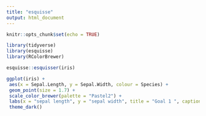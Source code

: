 ```yaml
---
title: "esquisse"
output: html_document
---
```


```r
knitr::opts_chunk$set(echo = TRUE)
```
```r
library(tidyverse)
library(esquisse)
library(RColorBrewer)
```

```r
esquisse::esquisser(iris)
```

```r
ggplot(iris) +
 aes(x = Sepal.Length, y = Sepal.Width, colour = Species) +
 geom_point(size = 1.7) +
 scale_color_brewer(palette = "Pastel2") +
 labs(x = "sepal length", y = "sepal width", title = "Goal 1 ", caption = "stat 210") +
 theme_dark()
```
